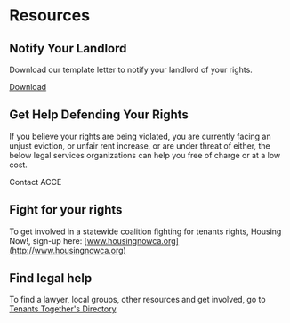 
# Resources

## Notify Your Landlord

Download our template letter to notify your landlord of your rights.

<a class="download" href="/template-letter.docx" download>Download</a>

## Get Help Defending Your Rights

If you believe your rights are being violated, you are currently facing an unjust eviction, or unfair rent increase, or are under threat of either, the below legal services organizations can help you free of charge or at a low cost.

<PrimaryButton to="/getHelp">Contact ACCE</PrimaryButton>

## Fight for your rights
To get involved in a statewide coalition fighting for tenants rights,  Housing Now!, sign-up here: [www.housingnowca.org](http://www.housingnowca.org)

## Find legal help
To find a lawyer, local groups, other resources and get involved, go to [Tenants Together's Directory](http://www.tenantstogether.org/resource-directory)